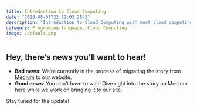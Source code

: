 ```yaml
---
title: Introduction to Cloud Computing
date: "2019-08-07T22:12:03.284Z"
description: "Introduction to Cloud Computing with most cloud computing providers"
category: Programing language, Cloud Computing
image: /default.png
---
```


## Hey, there’s news you’ll want to hear!

- **Bad news**: We’re currently in the process of migrating the story from [Medium](https://medium.com/@bojanmajed/introduction-to-cloud-computing-5f9e08e98311) to our website.
- **Good news**: You don’t have to wait! Dive right into the story on Medium [here](https://medium.com/@bojanmajed/introduction-to-cloud-computing-5f9e08e98311) while we work on bringing it to our site.

Stay tuned for the update!
